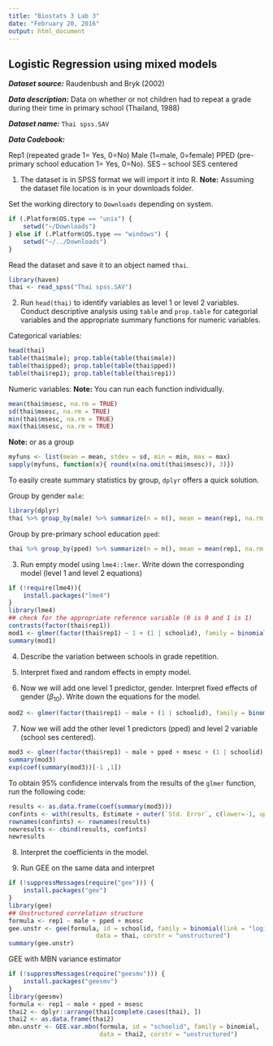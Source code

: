 ```yaml
---
title: "Biostats 3 Lab 3"
date: "February 20, 2016"
output: html_document
---
```


## Logistic Regression using mixed models

**_Dataset source:_** Raudenbush and Bryk (2002)

**_Data description:_** Data on whether or not children had to repeat a grade during their time in primary school (Thailand, 1988)

**_Dataset name:_** `Thai spss.SAV`

**_Data Codebook:_**

Rep1 (repeated grade 1= Yes, 0=No)
Male (1=male, 0=female)
PPED (pre-primary school education 1= Yes, 0=No).
SES – school SES centered

1. The dataset is in SPSS format we will import it into R. 
__Note:__ Assuming the dataset file location is in your downloads folder.

Set the working directory to `Downloads` depending on system. 

```r
if (.Platform$OS.type == "unix") {
    setwd("~/Downloads")
} else if (.Platform$OS.type == "windows") {
    setwd("~/../Downloads")
}
```

Read the dataset and save it to an object named `thai`. 

```r
library(haven)
thai <- read_spss("Thai spss.SAV")
```

2. Run `head(thai)` to identify variables as level 1 or level 2 variables. Conduct descriptive analysis using `table` and `prop.table` for categorial variables and the appropriate summary functions for numeric variables. 

Categorical variables: 

```r
head(thai)
table(thai$male); prop.table(table(thai$male))
table(thai$pped); prop.table(table(thai$pped))
table(thai$rep1); prop.table(table(thai$rep1))
```

Numeric variables: 
__Note:__ You can run each function individually. 

```r
mean(thai$msesc, na.rm = TRUE)
sd(thai$msesc, na.rm = TRUE)
min(thai$msesc, na.rm = TRUE)
max(thai$msesc, na.rm = TRUE)
```

__Note:__ or as a group 

```r
myfuns <- list(mean = mean, stdev = sd, min = min, max = max)
sapply(myfuns, function(x){ round(x(na.omit(thai$msesc)), 3)})
```

To easily create summary statistics by group, `dplyr` offers a quick solution. 

Group by gender `male`: 
```r
library(dplyr)
thai %>% group_by(male) %>% summarize(n = n(), mean = mean(rep1, na.rm = TRUE), sd = sd(rep1, na.rm = TRUE))
```

Group by pre-primary school education `pped`: 
```r
thai %>% group_by(pped) %>% summarize(n = n(), mean = mean(rep1, na.rm = TRUE), sd = sd(rep1, na.rm = TRUE))
```

3. Run empty model using `lme4::lmer`. Write down the corresponding model (level 1 and level 2 equations)

```r
if (!require(lme4)){
    install.packages("lme4")
}
library(lme4)
## check for the appropriate reference variable (0 is 0 and 1 is 1)
contrasts(factor(thai$rep1))
mod1 <- glmer(factor(thai$rep1) ~ 1 + (1 | schoolid), family = binomial(link = "logit"), data = thai, control=glmerControl(optimizer="bobyqa"))
summary(mod1)
```

4. Describe the variation between schools in grade repetition.

5. Interpret fixed and random effects in empty model.

6. Now we will add one level 1 predictor, gender. Interpret fixed effects of gender ($\beta_{10}$).
Write down the equations for the model.

```r
mod2 <- glmer(factor(thai$rep1) ~ male + (1 | schoolid), family = binomial(link = "logit"), data = thai, control=glmerControl(optimizer="bobyqa"))
```

7. Now we will add the other level 1 predictors (pped) and level 2 variable (school ses centered).

```r
mod3 <- glmer(factor(thai$rep1) ~ male + pped + msesc + (1 | schoolid), family = binomial(link = "logit"), data = thai, control=glmerControl(optimizer="bobyqa"))
summary(mod3)
exp(coef(summary(mod3))[-1 ,1])
```

To obtain 95% confidence intervals from the results of the `glmer` function, run the following code: 

```r
results <- as.data.frame(coef(summary(mod3)))
confints <- with(results, Estimate + outer(`Std. Error`, c(lower=-1, upper=1)) * sqrt(qchisq(0.95, 1)))
rownames(confints) <- rownames(results)
newresults <- cbind(results, confints)
newresults
```

8. Interpret the coefficients in the model.

9. Run GEE on the same data and interpret

```r
if (!suppressMessages(require("gee"))) {
    install.packages("gee")
}
library(gee)
## Unstructured correlation structure
formula <- rep1 ~ male + pped + msesc
gee.unstr <- gee(formula, id = schoolid, family = binomial(link = "logit"),
                        data = thai, corstr = "unstructured")
summary(gee.unstr)
```

GEE with MBN variance estimator

```r
if (!suppressMessages(require("geesmv"))) {
    install.packages("geesmv")
}
library(geesmv)
formula <- rep1 ~ male + pped + msesc
thai2 <- dplyr::arrange(thai[complete.cases(thai), ])
thai2 <- as.data.frame(thai2)
mbn.unstr <- GEE.var.mbn(formula, id = "schoolid", family = binomial,
                         data = thai2, corstr = "unstructured")
```